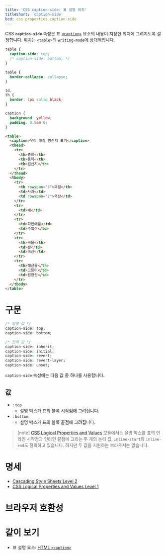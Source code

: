 ```yaml
---
title: 'CSS caption-side: 표 설명 위치'
titleShort: 'caption-side'
bcd: css.properties.caption-side
---
```


CSS **`caption-side`** 속성은 표 [`<caption>`] 요소의 내용이 지정한 위치에 그려지도록 설정합니다. 위치는 [`<table>`]의 [`writing-mode`]에 상대적입니다.

```css hidden name=demo
table {
  caption-side: top;
  /* caption-side: bottom; */
}
```

```css hidden name=demo filename=style
table {
  border-collapse: collapse;
}

td,
th {
  border: 1px solid black;
}

caption {
  background: yellow;
  padding: 0.5em 0;
}
```

```html hidden name=demo
<table>
  <caption>우리 매장 원산지 표기</caption>
  <thead>
    <tr>
      <th>종류</th>
      <th>품목</th>
      <th>원산지</th>
    </tr>
  </thead>
  <tbody>
    <tr>
      <th rowspan="3">과일</th>
      <td>사과</td>
      <td rowspan="2">국산</td>
    </tr>
    <tr>
      <td>배</td>
    </tr>
    <tr>
      <td>파인애플</td>
      <td>수입산</td>
    </tr>
    <tr>
      <th>곡물</th>
      <td>쌀</td>
      <td>국산</td>
    </tr>
    <tr>
      <th>해산물</th>
      <td>고등어</td>
      <td>원양산</td>
    </tr>
  </tbody>
</table>
```

<LiveExample height={240} lang="css" name="demo" />

# 구문

```css
/* 방향 값 */
caption-side: top;
caption-side: bottom;

/* 전역 값 */
caption-side: inherit;
caption-side: initial;
caption-side: revert;
caption-side: revert-layer;
caption-side: unset;
```

`caption-side` 속성에는 다음 값 중 하나를 사용합니다.

## 값

- : `top`
  - 설명 박스가 표의 블록 시작점에 그려집니다.
- : `bottom`
  - 설명 박스가 표의 블록 끝점에 그려집니다.

> [note] [CSS Logical Properties and Values](https://drafts.csswg.org/css-logical/) 모듈에서는 설명 박스를 표의 인라인 시작점과 인라인 끝점에 그리는 두 개의 논리 값, `inline-start`와 `inline-end`도 정의하고 있습니다. 하지만 두 값을 지원하는 브라우저는 없습니다.

# 명세

- [Cascading Style Sheets Level 2](https://drafts.csswg.org/css2/#propdef-caption-side)
- [CSS Logical Properties and Values Level 1](https://drafts.csswg.org/css-logical/#caption-side)

# 브라우저 호환성

<BrowserCompat data={props.bcd} />

# 같이 보기

- 표 설명 요소: [HTML `<caption>`][`<caption>`]

[`<caption>`]: /docs/Web/HTML/Element/caption
[`<table>`]: /docs/Web/HTML/Element/table
[`writing-mode`]: https://developer.mozilla.org/en-US/docs/Web/CSS/writing-mode
